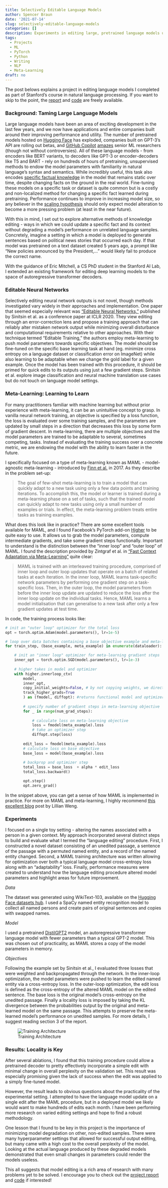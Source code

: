 ```yaml
---
title: Selectively Editable Language Models
author: Spencer Braun
date: '2021-07-14'
slug: selectively-editable-language-models
categories: []
description: Experiments in editing large, pretrained language models using meta-learning techniques
tags:
  - Projects
  - ML
  - PyTorch
  - Python
  - Writing
  - NLP
  - Meta-Learning
draft: no
---
```


The post belows explains a project in editing language models I completed as part of Stanford's course in natural language processing. If you want to skip to the point, the [report](http://web.stanford.edu/class/cs224n/reports/final_reports/report032.pdf) and [code](https://github.com/spencerbraun/editable_nlp) are freely available.
 
### Background: Taming Large Language Models  

Large language models have been an area of exciting development in the last few years, and we now have applications and entire companies built around their improving performance and utility. The number of pretrained models hosted on [Hugging Face](https://huggingface.co/models) has exploded, companies built on GPT-3's API are rolling out betas, and [GitHub Copilot](https://copilot.github.com/) [amazes](https://twitter.com/jeremyphoward/status/1417331228752023554?s=20) senior ML researchers (though not without controversies). All of these language models - from encoders like BERT variants, to decoders like GPT-3 or encoder-decoders like T5 and BART - rely on hundreds of hours of pretraining, unsupervised methods to endow the model parameters with familiarity in natural language's syntax and semantics. While incredibly useful, this task also encodes [specific factual knowledge](https://arxiv.org/pdf/2012.07805.pdf) in the model that remains static over time, despite changing facts on the ground in the real world. Fine-tuning these models on a specific task or dataset is quite common but is a costly and non-localized method for changing a specific fact learned during pretraining. Performance continues to improve in increasing model size, so any believer in the [scaling hypothesis](https://www.gwern.net/Scaling-hypothesis) should only expect model alteration to become a more pressing problem (at least in the near future).

With this in mind, I set out to explore alternative methods of knowledge editing - ways in which we could update a specific fact and its context without degrading a model's performance on unrelated language samples. Concretely, imagine a setting in which a model is deployed to generate sentences based on political news stories that occurred each day. If that model was pretrained on a text dataset created 5 years ago, a prompt like "New policies announced by the President,..." would likely fail to produce the correct name.

With the guidance of Eric Mitchell, a CS PhD student in the Stanford AI Lab, I extended an existing framework for editing deep learning models to the space of autoregressive transformer decoders.

### Editable Neural Networks

Selectively editing neural network outputs is not novel, though methods investigated vary widely in their approaches and implementation. One paper that seemed especially relevant was ["Editable Neural Networks,"](https://arxiv.org/pdf/2004.00345.pdf) published by Sinitsin et al. as a conference paper at ICLR 2020. They view editing through an error-correction lens and propose a training approach that can reliably alter mistaken network output while minimizing overall disturbance and computational requirements relative to other approaches. With their technique termed "Editable Training,” the authors employ meta-learning to push model parameters towards specific objectives. The model should be fine-tuned on the specific base learning task at hand (eg. minimize cross entropy on a language dataset or classification error on ImageNet) while also learning to be adaptable when we change the gold label for a given example. Once the model has been trained with this procedure, it should be primed for quick edits to its outputs using just a few gradient steps. Sinitsin et al. explore image classification and neural machine translation use cases but do not touch on language model settings.

### Meta-Learning: Learning to Learn

For many practitioners familiar with machine learning but without prior experience with meta-learning, it can be an unintuitive concept to grasp. In vanilla neural network training, an objective is specified by a loss function, the loss is evaluated over some training samples, and the parameters are updated by small steps in a direction that decreases this loss by some form of gradient descent. In meta-learning, there are multiple objectives and the model parameters are trained to be adaptable to several, sometimes competing, tasks. Instead of evaluating the training success over a concrete metric, we are endowing the model with the ability to learn faster in the future.

I specifically focused on a type of meta-learning known as MAML - model-agnostic meta-learning - introduced by [Finn et al.](https://arxiv.org/pdf/1703.03400.pdf) in 2017. As they describe in the problem set-up:


> The goal of few-shot meta-learning is to train a model that can quickly adapt to a new task using only a few data points and training iterations.  To accomplish this,  the model or learner  is  trained  during  a  meta-learning  phase  on  a  set of tasks, such that the trained model can quickly adapt to new tasks using only a small number of examples or trials. In effect, the meta-learning problem treats entire tasks as training examples.


What does this look like in practice? There are some excellent tools available for MAML, and I found Facebook's PyTorch add-on [Higher](https://github.com/facebookresearch/higher) to be quite easy to use. It allows us to grab the model parameters, compute intermediate gradients, and take some gradient steps functionally. Important to understand is the distinction between the "inner loop" and "outer loop” of MAML. I found the description provided by Zintgraf et al. in ["Fast Context Adaptation via Meta-Learning"](https://arxiv.org/pdf/1810.03642.pdf) quite clear:


> MAML is trained with an interleaved training procedure, comprised of inner loop and outer loop updates that operate on a batch of related tasks at each iteration. In the inner loop, MAML learns task-specific network parameters by performing one gradient step on a task-specific loss. Then, in the outer loop, the model parameters from before the inner loop update are updated to reduce the loss after the inner loop update on the individual tasks. Hence, MAML learns a model initialisation that can generalise to a new task after only a few gradient updates at test time.


In code, the training process looks like:

```python
# init an "outer loop" optimizer for the total loss
opt = torch.optim.Adam(model.parameters(), lr=1e-5)

# loop over data batches containing a base objective example and meta-learning task example
for train_step, (base_example, meta_example) in enumerate(dataloader):

    # init an "inner loop" optimizer for meta-learning gradient steps
    inner_opt = torch.optim.SGD(model.parameters(), lr=1e-3)
    
    # higher takes in model and optimizer
    with higher.innerloop_ctx(
        model,
        inner_opt,
        copy_initial_weights=False, # by not copying weights, we directly alter the model parameters
        track_higher_grads=True
        ) as (fmodel, diffopt): #returns functional model and optimizer
        
        # specify number of gradient steps in meta-learning objective
        for _ in range(num_grad_steps):
    
            # calculate loss on meta-learning objective
            loss = fmodel(meta_example).loss
            # take an optimizer step
            diffopt.step(loss)
        
        edit_loss = fmodel(meta_example).loss
        # calculate loss on base objective
        base_loss = model(base_example).loss
        
        # backprop and optimizer step
        total_loss = base_loss  + alpha * edit_loss
        total_loss.backward()

        opt.step()
        opt.zero_grad()
```

In the snippet above, you can get a sense of how MAML is implemented in practice. For more on MAML and meta-learning, I highly recommend [this excellent blog](https://lilianweng.github.io/lil-log/2018/11/30/meta-learning.html) post by Lillian Weng.

### Experiments

I focused on a single toy setting - altering the names associated with a person in a given context. My approach incorporated several distinct steps to build and evaluate what I termed the "language editing” procedure. First, I constructed a novel dataset consisting of an unedited passage, a sentence of the passage with a permuted named entity, and a record of the named entity changed. Second, a MAML training architecture was written allowing for optimization over both a typical language model cross-entropy loss along with an "adaptability" loss. Finally, performance measures were created to understand how the language editing procedure altered model parameters and highlight areas for future improvement.

*Data*

The dataset was generated using WikiText-103, available on the [Hugging Face datasets hub](https://huggingface.co/datasets/wikitext). I used a SpaCy named entity recognition model to collect all named persons and create pairs of original sentences and copies with swapped names.

*Model*

I used a pretrained [DistilGPT2](https://huggingface.co/distilgpt2) model, an autoregressive transformer language model with fewer parameters than a typical GPT-2 model. This was chosen out of practicality, as MAML stores a copy of the model parameters in memory.

*Objectives*

Following the example set by Sinitsin et al., I evaluated three losses that were weighted and backpropagated through the network. In the inner-loop optimization, the model parameters were pushed to learn the edited named entity via a cross-entropy loss. In the outer-loop optimization, the edit loss is defined as the cross-entropy of the altered MAML model on the edited sentence. The base loss is the original model's cross-entropy on the unedited passage. Finally a locality loss is imposed by taking the KL divergence between the probabilities output by the original and meta-learned model on the same passage. This attempts to preserve the meta-learned model's performance on unedited samples. For more details, I suggest reading section 3 of the report.

![Training Architecture](/img/editable_diag_paper.png)  

### Results: Locality is Key

After several ablations, I found that this training procedure could allow a pretrained decoder to pretty effectively incorporate a simple edit with minimal change in overall perplexity on the validation set. This result was especially promising given the lack of success when the edit was applied to a simply fine-tuned model.

However, the result leads to obvious questions about the practicality of the experimental setting. I attempted to have the language model update on a single edit after the MAML procedure, but in a deployed model we likely would want to make hundreds of edits each month. I have been performing more research on varied editing settings and hope to find a robust methodology.

One lesson that I found to be key in this project is the importance of minimizing model degradation on other, non-edited samples. There were many hyperparameter settings that allowed for successful output editing, but many came with a high cost to the overall perplexity of the model. Looking at the actual language produced by these degraded models demonstrated that even small changes in parameters could render the models useless.

This all suggests that model editing is a rich area of research with many problems yet to be solved. I encourage you to check out the [project report](http://web.stanford.edu/class/cs224n/reports/final_reports/report032.pdf) and [code](https://github.com/spencerbraun/editable_nlp) if interested!




